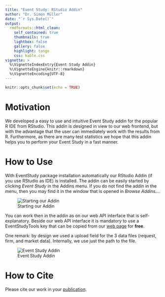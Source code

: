 ```yaml
---
title: "Event Study: RStudio Addin"
author: "Dr. Simon Müller"
date: "`r Sys.Date()`"
output:
  rmdformats::html_clean:
    self_contained: true
    thumbnails: true
    lightbox: false
    gallery: false
    highlight: tango
    css: kable.css
vignette: >
  %\VignetteIndexEntry{Event Study Addin}
  %\VignetteEngine{knitr::rmarkdown}
  %\VignetteEncoding{UTF-8}
---
```


```r
knitr::opts_chunk$set(echo = TRUE)
```

# Motivation

We developed a easy to use and intuitive Event Study addin for the popular R IDE from RStudio. This addin is designed in view to our web frontend, but with the advantage that the user can immediately work with the results from R. Furthermore, as there are many test statistics we hope that this addin helps you to perform your Event Study in a fast manner. 

# How to Use

With EventStudy package installation automatically our RStudio Addin (if you use RStudio as IDE) is installed. The addin can be easily started by clicking *Event Study* in the Addins menu. If you do not find the addin in the menu, then you may find it in the window that is opened in *Browse Addins...*.

![Starting our Addin](start_addin.png "How to start our Addin")

You can work then in the addin as on our web API interface that is self-explanatory. Beside our web API interface it is mandatory to use a EventStudyTools key that can be copied from our [web page](https://www.eventstudytools.com/api-key) for **free**. 

One remark: by design we used a upload field for the 3 data files (request, firm, and market data). Internally, we use just the path to the file.

![Event Study Addin](est_addin.png "Event Study Addin")



# How to Cite

Please cite our work in your [publication](https://www.eventstudytools.com/how-cite-eventstudytoolscom).
